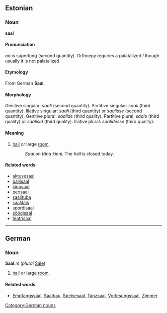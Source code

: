 ==Estonian==

===Noun===
'''saal'''

====Pronunciation====
''aa'' is superlong (second quantity). Orthoepy requires a palatalized ''l'' though usually it is not palatalized. 

====Etymology====
From German '''Saal'''.

====Morphology====
Genitive singular: ''saali'' (second quantity).
Partitive singular: ''saali'' (third quantity).
Illative singular: ''saali'' (third quantity) or ''saalisse'' (second quantity). 
Genitive plural: ''saalide'' (third quality).
Partitive plural: ''saale'' (third quality) or ''saalisid'' (third quality).
Illative plural: ''saalidesse'' (third quality).

====Meaning====  
# [[hall]] or large [[room]].
#: ''Saal on täna kinni.'' The hall is closed today.

====Related words====
*[[aktusesaal]]
*[[ballisaal]]
*[[kinosaal]]
*[[peosaal]]
*[[saalituba]]
*[[saalitäis]]
*[[spordisaal]]
*[[söögisaal]]
*[[teatrisaal]]

----
==German==
===Noun===
'''Saal''' ''m'' (''plural'' [[Säle]])
# [[hall]] or large [[room]].

====Related words====
* [[Empfangssaal]], [[Saalbau]], [[Speisesaal]], [[Tanzsaal]], [[Vorlesungssaal]], [[Zimmer]]

[[Category:German nouns]]
